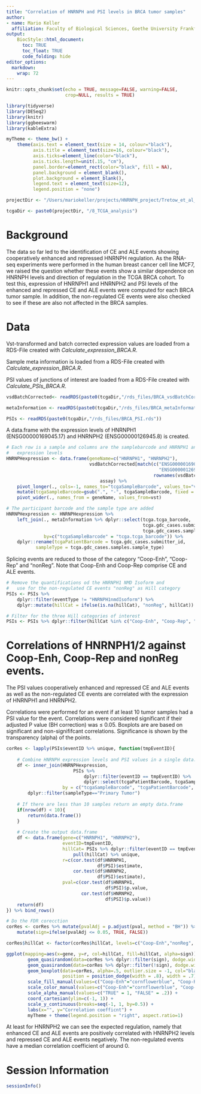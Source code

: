 ```yaml
---
title: "Correlation of HNRNPH and PSI levels in BRCA tumor samples"
author:
- name: Mario Keller
  affiliation: Faculty of Biological Sciences, Goethe University Frankfurt
output:
    BiocStyle::html_document:
      toc: TRUE
      toc_float: TRUE
      code_folding: hide
editor_options: 
  markdown: 
    wrap: 72
---
```


```r
knitr::opts_chunk$set(echo = TRUE, message=FALSE, warning=FALSE,
                      crop=NULL, results = TRUE)
```

```r
library(tidyverse)
library(DESeq2)
library(knitr)
library(ggbeeswarm)
library(kableExtra)
```

```r
myTheme <- theme_bw() +
    theme(axis.text = element_text(size = 14, colour="black"),
          axis.title = element_text(size=16, colour="black"),
          axis.ticks=element_line(color="black"),
          axis.ticks.length=unit(.15, "cm"),
          panel.border=element_rect(color="black", fill = NA),
          panel.background = element_blank(),
          plot.background = element_blank(),
          legend.text = element_text(size=12),
          legend.position = "none")
```

```r
projectDir <- "/Users/mariokeller/projects/HNRNPH_project/Tretow_et_al_2023"

tcgaDir <- paste0(projectDir, "/8_TCGA_analysis")
```

# Background

The data so far led to the identification of CE and ALE events showing
cooperatively enhanced and repressed HNRNPH regulation. As the RNA-seq
experiments were performed in the human breast cancer cell line MCF7, we
raised the question whether these events show a similar dependence on
HNRNPH levels and direction of regulation in the TCGA BRCA cohort. To
test this, expression of HNRNPH1 and HNRNPH2 and PSI levels of the
enhanced and repressed CE and ALE events were computed for each BRCA
tumor sample. In addition, the non-regulated CE events were also checked to
see if these are also not affected in the BRCA samples.

# Data

Vst-transformed and batch corrected expression values are loaded from a
RDS-File created with *Calculate_expression_BRCA.R*.

Sample meta information is loaded from a RDS-File created with
*Calculate_expression_BRCA.R*.

PSI values of junctions of interest are loaded from a RDS-File created
with *Calculate_PSIs_BRCA.R*.

```r

vsdBatchCorrected<- readRDS(paste0(tcgaDir,"/rds_files/BRCA_vsdBatchCorrected.rds"))

metaInformation <- readRDS(paste0(tcgaDir,"/rds_files/BRCA_metaInformation.rds"))

PSIs <- readRDS(paste0(tcgaDir,"/rds_files/BRCA_PSI.rds"))
```

A data.frame with the expression levels of HNRNPH1 (ENSG00000169045.17)
and HNRNPH2 (ENSG00000126945.8) is created.

```r
# Each row is a sample and columns are the samplebarcode and HNRNPH1 and HNRNPH2
#   expression levels
HNRNPHexpression <- data.frame(geneName=c("HNRNPH1", "HNRNPH2"),
                               vsdBatchCorrected[match(c("ENSG00000169045.17",
                                                         "ENSG00000126945.8"),
                                                       rownames(vsdBatchCorrected)),] %>%
                                   assay) %>%
    pivot_longer(., cols=-1, names_to="tcgaSampleBarcode", values_to="vst") %>%
    mutate(tcgaSampleBarcode=gsub(".", "-", tcgaSampleBarcode, fixed = T)) %>% 
    pivot_wider(., names_from = geneName, values_from=vst)

# The participant barcode and the sample type are added 
HNRNPHexpression <- HNRNPHexpression %>% 
    left_join(., metaInformation %>% dplyr::select(tcga.tcga_barcode,
                                                   tcga.gdc_cases.submitter_id,
                                                   tcga.gdc_cases.samples.sample_type),
              by=c("tcgaSampleBarcode" = "tcga.tcga_barcode")) %>%
    dplyr::rename(tcgaPatientBarcode = tcga.gdc_cases.submitter_id,
           sampleType = tcga.gdc_cases.samples.sample_type)
```

Splicing events are reduced to those of the category "Coop-Enh",
"Coop-Rep" and "nonReg". Note that Coop-Enh and Coop-Rep comprise CE and
ALE events.

```r

# Remove the quantifications od the HNRNPH1 NMD Isoform and 
#   use for the non-regulated CE events "nonReg" as Hill category
PSIs <- PSIs %>% 
    dplyr::filter(eventType != "HNRNPH1nmdIsoform") %>%
    dplyr::mutate(hillCat = ifelse(is.na(hillCat), "nonReg", hillCat))

# Filter for the three Hill categories of interest
PSIs <- PSIs %>% dplyr::filter(hillCat %in% c("Coop-Enh", "Coop-Rep", "nonReg"))
```

# Correlations of HNRNPH1/2 against Coop-Enh, Coop-Rep and nonReg events.

The PSI values cooperatively enhanced and repressed CE and ALE events as
well as the non-regulated CE events are correlated with the expression
of HNRNPH1 and HNRNPH2.

Correlations were performed for an event if at least 10 tumor samples had a
PSI value for the event. Correlations were considered significant if
their adjusted P value (BH correction) was $\le$ 0.05. Boxplots are are
based on significant and non-signififcant correlations. Significance is
shown by the transparency (alpha) of the points.

```r

corRes <- lapply(PSIs$eventID %>% unique, function(tmpEventID){
    
    # Combine HNRNPH expression levels and PSI values in a single data.frame
    df <- inner_join(HNRNPHexpression,
                         PSIs %>%
                             dplyr::filter(eventID == tmpEventID) %>%
                             dplyr::select(tcgaPatientBarcode, tcgaSampleBarcode, sampleType, PSI),
                     by = c("tcgaSampleBarcode", "tcgaPatientBarcode", "sampleType")) %>%
        dplyr::filter(sampleType=="Primary Tumor")
        
    # If there are less than 10 samples return an empty data.frame
    if(nrow(df) < 10){
        return(data.frame())
    }
    
    # Create the output data.frame
    df <- data.frame(gene=c("HNRNPH1", "HNRNPH2"),
                     eventID=tmpEventID,
                     hillCat= PSIs %>% dplyr::filter(eventID == tmpEventID) %>%
                         pull(hillCat) %>% unique,
                     r=c(cor.test(df$HNRNPH1,
                                  df$PSI)$estimate,
                         cor.test(df$HNRNPH2,
                                  df$PSI)$estimate),
                     pval=c(cor.test(df$HNRNPH1,
                                     df$PSI)$p.value,
                            cor.test(df$HNRNPH2,
                                     df$PSI)$p.value))
    return(df)
}) %>% bind_rows()

# Do the FDR corecction
corRes <- corRes %>% mutate(pvalAdj = p.adjust(pval, method = "BH")) %>%
    mutate(sign=ifelse(pvalAdj <= 0.05, TRUE, FALSE))

corRes$hillCat <- factor(corRes$hillCat, levels=c("Coop-Enh","nonReg", "Coop-Rep"))

ggplot(mapping=aes(x=gene, y=r, col=hillCat, fill=hillCat, alpha=sign)) +
        geom_quasirandom(data=corRes %>% dplyr::filter(sign), dodge.width = .8, size=1.25) +
        geom_quasirandom(data=corRes %>% dplyr::filter(!sign), dodge.width = .8, size=1.25) +
        geom_boxplot(data=corRes, alpha=.5, outlier.size = -1, col="black",
                     position = position_dodge(width = .8), width = .7) +
        scale_fill_manual(values=c("Coop-Enh"="cornflowerblue", "Coop-Rep"="salmon2", "nonReg"="#606060")) +
        scale_color_manual(values=c("Coop-Enh"="cornflowerblue", "Coop-Rep"="salmon2", "nonReg"="#606060")) +
        scale_alpha_manual(values=c("TRUE" = 1, "FALSE" = .2)) +
        coord_cartesian(ylim=c(-1, 1)) +
        scale_y_continuous(breaks=seq(-1, 1, by=0.5)) +
        labs(x="", y="Correlation coefficnt") +
        myTheme + theme(legend.position = "right", aspect.ratio=1)

```

At least for HNRNPH2 we can see the expected regulation, namely that
enhanced CE and ALE events are positively correlated with HNRNPH2 levels
and repressed CE and ALE events negatively. The non-regulated events
have a median correlation coefficient of around 0.

# Session Information

```r
sessionInfo()
```
